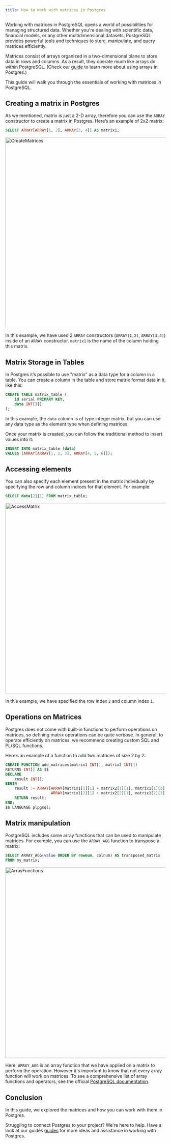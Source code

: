 ```yaml
---
title: How to work with matrices in Postgres
---
```



Working with matrices in PostgreSQL opens a world of possibilities for managing structured data. Whether you're dealing with scientific data, financial models, or any other multidimensional datasets, PostgreSQL provides powerful tools and techniques to store, manipulate, and query matrices efficiently.

Matrices consist of arrays organized in a two-dimensional plane to store data in rows and columns. As a result, they operate much like arrays do within PostgreSQL. (Check our [guide](https://tembo.io/docs/postgres_guides/how-to-use-postgresql-arrays/) to learn more about using arrays in Postgres.)

This guide will walk you through the essentials of working with matrices in PostgreSQL.

## Creating a matrix in Postgres

As we mentioned, matrix is just a 2-D array, therefore you can use the `ARRAY` constructor to create a matrix in Postgres. Here’s an example of 2x2 matrix:

```sql
SELECT ARRAY[ARRAY[1, 2], ARRAY[3, 4]] AS matrix1;
```

<Image src={CreateMatrices} width="600" alt="CreateMatrices" />

In this example, we have used 2 `ARRAY` constructors (`ARRAY[1,2]`, `ARRAY[3,4]`) inside of an `ARRAY` constructor. `matrix1` is the name of the column holding this matrix.

## Matrix Storage in Tables

In Postgres it’s possible to use "matrix" as a data type for a column in a table. You can create a column in the table and store matrix format data in it, like this:

```sql
CREATE TABLE matrix_table (
    id serial PRIMARY KEY,
    data INT[][]
);
```

In this example, the `data` column is of type integer matrix, but you can use any data type as the element type when defining matrices.

Once your matrix is created, you can follow the traditional method to insert values into it:

```sql
INSERT INTO matrix_table (data)
VALUES (ARRAY[ARRAY[1, 2, 3], ARRAY[4, 5, 6]]);
```

## Accessing elements

You can also specify each element present in the matrix individually by specifying the row and column indices for that element. For example:

```sql
SELECT data[2][1] FROM matrix_table;
```

<Image src={AccessMatrix} width="600" alt="AccessMatrix" />

In this example, we have specified the row index `2` and column index `1`.

## Operations on Matrices

Postgres does not come with built-in functions to perform operations on matrices, so defining matrix operations can be quite verbose. In general, to operate efficiently on matrices, we recommend creating custom SQL and PL/SQL functions.

Here’s an example of a function to add two matrices of size 2 by 2:

```sql
CREATE FUNCTION add_matrices(matrix1 INT[], matrix2 INT[])
RETURNS INT[] AS $$
DECLARE
    result INT[];
BEGIN
    result := ARRAY[ARRAY[matrix1[1][1] + matrix2[1][1], matrix1[1][2] + matrix2[1][2]],
                    ARRAY[matrix1[2][1] + matrix2[2][1], matrix1[2][2] + matrix2[2][2]]];
    RETURN result;
END;
$$ LANGUAGE plpgsql;
```

## Matrix manipulation

PostgreSQL includes some array functions that can be used to manipulate matrices. For example, you can use the `ARRAY_AGG` function to transpose a matrix:

```sql
SELECT ARRAY_AGG(value ORDER BY rownum, colnum) AS transposed_matrix
FROM my_matrix;
```

<Image src={ArrayFunctions} width="600" alt="ArrayFunctions" />

Here, `ARRAY_AGG` is an array function that we have applied on a matrix to perform the operation. However it's important to know that not every array function will work on matrices. To see a comprehensive list of array functions and operators, see the official [PostgreSQL documentation](https://www.postgresql.org/docs/current/functions-array.html).

## Conclusion

In this guide, we explored the matrices and how you can work with them in Postgres.

Struggling to connect Postgres to your project? We're here to help. Have a look at our guides [guides](/docs/getting-started/postgres_guides/all-possible-joins-in-postgres) for more ideas and assistance in working with Postgres.
